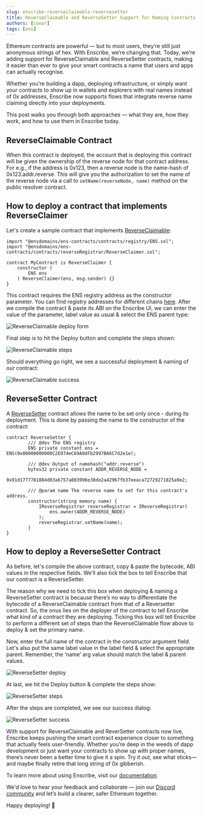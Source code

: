 ```yaml
---
slug: enscribe-reverseclaimable-reversesetter
title: ReverseClaimable and ReverseSetter Support for Naming Contracts with Enscribe
authors: [conor]
tags: [ens]
---
```


Ethereum contracts are powerful — but to most users, they’re still just anonymous strings of hex. With Enscribe, we’re changing that. Today, we’re adding support for ReverseClaimable and ReverseSetter contracts, making it easier than ever to give your smart contracts a name that users and apps can actually recognise.

Whether you’re building a dapp, deploying infrastructure, or simply want your contracts to show up in wallets and explorers with real names instead of 0x addresses, Enscribe now supports flows that integrate reverse name claiming directly into your deployments.

This post walks you through both approaches — what they are, how they work, and how to use them in Enscribe today.

## ReverseClaimable Contract

When this contract is deployed, the account that is deploying this contract will be given the ownership of the reverse node for that contract address. For e.g., if the address is 0x123, then a reverse node is the name-hash of 0x123.addr.reverse. This will give you the authorization to set the name of the reverse node via a call to `setName(reverseNode, name)` method on the public resolver contract.

## How to deploy a contract that implements ReverseClaimer

Let's create a sample contract that implements [ReverseClaimable](https://docs.ens.domains/web/naming-contracts#reverseclaimersol):

```Solidity
import "@ensdomains/ens-contracts/contracts/registry/ENS.sol";
import "@ensdomains/ens-contracts/contracts/reverseRegistrar/ReverseClaimer.sol";

contract MyContract is ReverseClaimer {
	constructor (
    	ENS ens
	) ReverseClaimer(ens, msg.sender) {}
}
```

This contract requires the ENS registry address as the constructor parameter. You can find registry addresses for different chains [here](https://docs.ens.domains/learn/deployments/). After we compile the contract & paste its ABI on the Enscribe UI, we can enter the value of the parameter, label value as usual & select the ENS parent type:

![ReverseClaimable deploy form](reverseclaimable-deploy.png)

Final step is to hit the Deploy button and complete the steps shown:

![ReverseClaimable steps](reverseclaimable-steps.png)

Should everything go right, we see a successful deployment & naming of our contract:

![ReverseClaimable success](reverseclaimable-success.png)

## ReverseSetter Contract

A [ReverseSetter](https://docs.ens.domains/web/naming-contracts/#set-a-name-in-the-constructor) contract allows the name to be set only once - during its deployment. This is done by passing the name to the constructor of the contract:

```Solidity
contract ReverseSetter {
        /// @dev The ENS registry
        ENS private constant ens = ENS(0x00000000000C2E074eC69A0dFb2997BA6C7d2e1e);

        /// @dev Output of namehash("addr.reverse")
        bytes32 private constant ADDR_REVERSE_NODE =
            0x91d1777781884d03a6757a803996e38de2a42967fb37eeaca72729271025a9e2;

        /// @param name The reverse name to set for this contract's address.
        constructor(string memory name) {
            IReverseRegistrar reverseRegistrar = IReverseRegistrar(
                ens.owner(ADDR_REVERSE_NODE)
            );
            reverseRegistrar.setName(name);
        }
}
```

## How to deploy a ReverseSetter Contract

As before, let's compile the above contract, copy & paste the bytecode, ABI values in the respective fields. We’ll also tick the box to tell Enscribe that our contract is a ReverseSetter.

The reason why we need to tick this box when deploying & naming a ReverseSetter contract is because there’s no way to differentiate the bytecode of a ReverseClaimable contract from that of a Reversetter contract. So, the onus lies on the deployer of the contract to tell Enscribe what kind of a contract they are deploying. Ticking this box will tell Enscribe to  perform a different set of steps than the ReverseClaimable flow above to deploy & set the primary name.

Now, enter the full name of the contract in the constructor argument field. Let's also put the same label value in the label field & select the appropriate parent. Remember, the ‘name’ arg value should match the label & parent values.

![ReverseSetter deploy](reversesetter-deploy.png)

At last, we hit the Deploy button & complete the steps show:

![ReverseSetter steps](reversesetter-steps.png)

After the steps are completed, we see our success dialog:

![ReverseSetter success](reversesetter-success.png)

With support for ReverseClaimable and ReverSetter contracts now live, Enscribe keeps pushing the smart contract experience closer to something that actually feels user-friendly. Whether you’re deep in the weeds of dapp development or just want your contracts to show up with proper names, there’s never been a better time to give it a spin. Try it out, see what sticks—and maybe finally retire that long string of 0x gibberish.

To learn more about using Enscribe, visit our [documentation](https://www.enscribe.xyz/docs).

We'd love to hear your feedback and collaborate — join our [Discord community](https://discord.gg/8QUMMdS5GY) and let’s build a clearer, safer Ethereum together.

Happy deploying! 🚀
